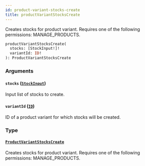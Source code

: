 ```yaml
---
id: product-variant-stocks-create
title: productVariantStocksCreate
---
```


Creates stocks for product variant. Requires one of the following permissions: MANAGE_PRODUCTS.

```graphql
productVariantStocksCreate(
  stocks: [StockInput!]!
  variantId: ID!
): ProductVariantStocksCreate
```

### Arguments

#### `stocks` ([`StockInput`](../../../developer/api-reference/inputs/stock-input))

Input list of stocks to create.

#### `variantId` ([`ID`](../../../developer/api-reference/scalars/id))

ID of a product variant for which stocks will be created.

### Type

#### [`ProductVariantStocksCreate`](../../../developer/api-reference/objects/product-variant-stocks-create)

Creates stocks for product variant. Requires one of the following permissions: MANAGE_PRODUCTS.
